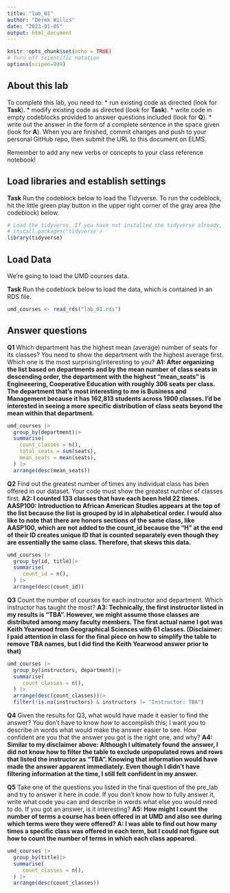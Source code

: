 ```yaml
---
title: "lab_01"
author: "Derek Willis"
date: "2023-01-05"
output: html_document
---
```


```r
knitr::opts_chunk$set(echo = TRUE)
# Turn off scientific notation
options(scipen=999)
```

## About this lab

To complete this lab, you need to: \* run existing code as directed (look for **Task**). \* modify existing code as directed (look for **Task**). \* write code in empty codeblocks provided to answer questions included (look for **Q**). \* write out the answer in the form of a complete sentence in the space given (look for **A**). When you are finished, commit changes and push to your personal GitHub repo, then submit the URL to this document on ELMS.

Remember to add any new verbs or concepts to your class reference notebook!

## Load libraries and establish settings

**Task** Run the codeblock below to load the Tidyverse. To run the codeblock, hit the little green play button in the upper right corner of the gray area (the codeblock) below.

```r
# Load the tidyverse. If you have not installed the tidyverse already, remove the # from the next line and run it first.  
# install.packages('tidyverse')
library(tidyverse)
```

## Load Data

We're going to load the UMD courses data.

**Task** Run the codeblock below to load the data, which is contained in an RDS file.

```r
umd_courses <- read_rds("lab_01.rds")
```

## Answer questions

**Q1** Which department has the highest mean (average) number of seats for its classes? You need to show the department with the highest average first. Which one is the most surprising/interesting to you?
**A1: After organizing the list based on departments and by the mean number of class seats in descending order, the department with the highest "mean_seats" is Engineeering, Cooperative Education with roughly 306 seats per class. The department that's most interesting to me is Business and Management because it has 162,813 students across 1900 classes. I'd be interested in seeing a more specific distribution of class seats beyond the mean within that department.**

```r
umd_courses |>
  group_by(department)|>
  summarise(
    count_classes = n(),
    total_seats = sum(seats),
    mean_seats = mean(seats),
  ) |>
  arrange(desc(mean_seats))
```

**Q2** Find out the greatest number of times any individual class has been offered in our dataset. Your code must show the greatest number of classes first. 
**A2: I counted 133 classes that have each been held 22 times. AASP100: Introduction to African American Studies appears at the top of the list because the list is grouped by id in alphabetical order. I would also like to note that there are honors sections of the same class, like AASP100, which are not added to the count_id because the "H" at the end of their ID creates unique ID that is counted separately even though they are essentially the same class. Therefore, that skews this data.**

```r
umd_courses |>
  group_by(id, title)|>
  summarise(
     count_id = n(),
  ) |>
  arrange(desc(count_id))
```

**Q3** Count the number of courses for each instructor and department. Which instructor has taught the most? 
**A3: Technically, the first instructor listed in my results is "TBA". However, we might assume those classes are distributed among many faculty members. The first actual name I got was Keith Yearwood from Geographical Sciences with 61 classes. (Disclaimer: I paid attention in class for the final piece on how to simplify the table to remove TBA names, but I did find the Keith Yearwood answer prior to that)**

```r
umd_courses |>
  group_by(instructors, department)|>
  summarise(
     count_classes = n(),
  ) |>
  arrange(desc(count_classes))|>
  filter(!is.na(instructors) & instructors != "Instructor: TBA")
```

**Q4** Given the results for Q3, what would have made it easier to find the answer? You don't have to know *how* to accomplish this; I want you to describe in words what would make the answer easier to see. How confident are you that the answer you got is the right one, and why? 
**A4: Similar to my disclaimer above: Although I ultimately found the answer, I did not know how to filter the table to exclude unpopulated rows and rows that listed the instructor as "TBA". Knowing that information would have made the answer apparent immediately. Even though I didn't have filtering information at the time, I still felt confident in my answer.**

**Q5** Take one of the questions you listed in the final question of the pre_lab and try to answer it here in code. If you don't know how to fully answer it, write what code you can and describe in words what else you would need to do. If you got an answer, is it interesting? 
**A5: How might I count the number of terms a course has been offered in at UMD and also see during which terms were they were offered? A: I was able to find out how many times a specific class was offered in each term, but I could not figure out how to count the number of terms in which each class appeared.**

```r
umd_courses |>
  group_by(title)|>
  summarise(
     count_classes = n(),
  ) |>
  arrange(desc(count_classes))

```
